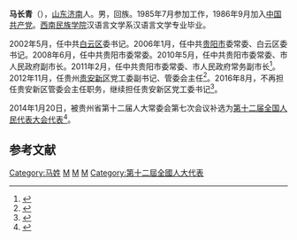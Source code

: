 '''马长青'''（{{bd|1963年|11月||catIdx=M马}}），[[山东|山东]][[济南|济南]]人。男，回族。1985年7月参加工作，1986年9月加入[[中国共产党|中国共产党]]。[[西南民族学院|西南民族学院]]汉语言文学系汉语言文学专业毕业。

2002年5月，任中共[[白云区_(贵阳市)|白云区]]委书记。2006年1月，任中共[[贵阳市|贵阳市]]委常委、白云区委书记。2008年6月，任中共贵阳市委常委。2010年5月，任中共贵阳市委常委、市人民政府副市长。2011年2月，任中共贵阳市委常委、市人民政府常务副市长<ref>{{cite news|title=马长青不再担任贵阳副市长|url=http://district.ce.cn/newarea/sddy/201212/14/t20121214_23941687.shtml|accessdate=2016-07-03|newspaper=中国经济网|archive-date=2016-08-28|archive-url=https://web.archive.org/web/20160828204550/http://district.ce.cn/newarea/sddy/201212/14/t20121214_23941687.shtml|dead-url=no}}</ref>。2012年11月，任贵州[[贵安新区|贵安新区]]党工委副书记、管委会主任<ref>{{cite news|title=贵州任免马长青、陈晏、高卫东、陈好理、晏婉萍等职务|url=http://district.ce.cn/newarea/sddy/201211/20/t20121120_23865573.shtml|accessdate=2016-07-03|newspaper=中国经济网|archive-date=2016-04-03|archive-url=https://web.archive.org/web/20160403214820/http://district.ce.cn/newarea/sddy/201211/20/t20121120_23865573.shtml|dead-url=no}}</ref>。2016年8月，不再担任贵安新区管委会主任职务，继续担任贵安新区党工委书记<ref>{{cite web|url=http://www.thepaper.cn/newsDetail_forward_1518846|title=孙登峰出任贵州贵安新区管委会主任，马长青不再担任|publisher=澎湃新闻|accessdate=2016-08-24|archive-date=2017-03-06|archive-url=https://web.archive.org/web/20170306004235/http://www.thepaper.cn/newsDetail_forward_1518846|dead-url=no}}</ref>。

2014年1月20日，被贵州省第十二届人大常委会第七次会议补选为[[第十二届全国人民代表大会代表|第十二届全国人民代表大会代表]]<ref>{{cite news|title=第十二届全国人民代表大会常务委员会代表资格审查委员会关于个别代表的代表资格的报告（2014年2月27日第十二届全国人民代表大会常务委员会第七次会议通过）|url=http://www.npc.gov.cn/wxzl/gongbao/2014-05/30/content_1867711.htm|accessdate=2016-07-03|newspaper=中国人大网|archive-date=2016-08-28|archive-url=https://web.archive.org/web/20160828172051/http://www.npc.gov.cn/wxzl/gongbao/2014-05/30/content_1867711.htm|dead-url=no}}</ref>。
==参考文献==
{{reflist}}

[[Category:马姓|Category:马姓]]
[[Category:济南人|M]]
[[Category:回族人|M]]
[[Category:西南民族学院校友|M]]
[[Category:第十二屆全國人大代表|Category:第十二屆全國人大代表]]